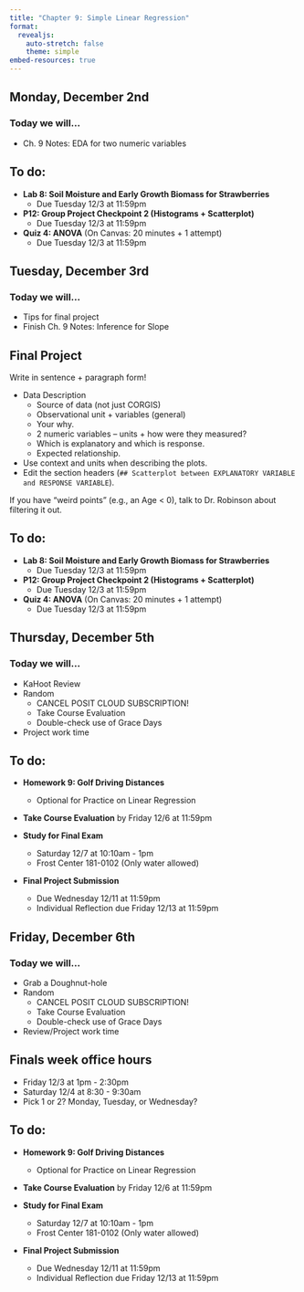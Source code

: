 ```yaml
---
title: "Chapter 9: Simple Linear Regression"
format: 
  revealjs:
    auto-stretch: false
    theme: simple
embed-resources: true
---
```


## Monday, December 2nd
### Today we will...

+ Ch. 9 Notes: EDA for two numeric variables

## To do:
  
+ **Lab 8: Soil Moisture and Early Growth Biomass for Strawberries**
  + Due Tuesday 12/3 at 11:59pm
  
+ **P12: Group Project Checkpoint 2 (Histograms + Scatterplot)**
  + Due Tuesday 12/3 at 11:59pm
  
+ **Quiz 4: ANOVA** (On Canvas: 20 minutes + 1 attempt)
  + Due Tuesday 12/3 at 11:59pm

## Tuesday, December 3rd
### Today we will...

+ Tips for final project
+ Finish Ch. 9 Notes: Inference for Slope

## Final Project {.scrollable}

Write in sentence + paragraph form!

+ Data Description
  + Source of data (not just CORGIS)
  + Observational unit + variables (general)
  + Your why.
  + 2 numeric variables -- units + how were they measured?
  + Which is explanatory and which is response.
  + Expected relationship.
+ Use context and units when describing the plots.
+ Edit the section headers (`## Scatterplot between EXPLANATORY VARIABLE and RESPONSE VARIABLE`).

If you have "weird points" (e.g., an Age < 0), talk to Dr. Robinson about filtering it out.

## To do:

+ **Lab 8: Soil Moisture and Early Growth Biomass for Strawberries**
  + Due Tuesday 12/3 at 11:59pm
  
+ **P12: Group Project Checkpoint 2 (Histograms + Scatterplot)**
  + Due Tuesday 12/3 at 11:59pm
  
+ **Quiz 4: ANOVA** (On Canvas: 20 minutes + 1 attempt)
  + Due Tuesday 12/3 at 11:59pm

## Thursday, December 5th
### Today we will...

+ KaHoot Review
+ Random
  + CANCEL POSIT CLOUD SUBSCRIPTION!
  + Take Course Evaluation
  + Double-check use of Grace Days
+ Project work time

## To do:

+ **Homework 9: Golf Driving Distances**
  + Optional for Practice on Linear Regression

+ **Take Course Evaluation** by Friday 12/6 at 11:59pm

+ **Study for Final Exam**
  + Saturday 12/7 at 10:10am - 1pm
  + Frost Center 181-0102 (Only water allowed)

+ **Final Project Submission**
  + Due Wednesday 12/11 at 11:59pm
  + Individual Reflection due Friday 12/13 at 11:59pm

## Friday, December 6th
### Today we will...

+ Grab a Doughnut-hole
+ Random
  + CANCEL POSIT CLOUD SUBSCRIPTION!
  + Take Course Evaluation
  + Double-check use of Grace Days
+ Review/Project work time

## Finals week office hours

+ Friday 12/3 at 1pm - 2:30pm
+ Saturday 12/4 at 8:30 - 9:30am
+ Pick 1 or 2? Monday, Tuesday, or Wednesday?
  
## To do:

+ **Homework 9: Golf Driving Distances**
  + Optional for Practice on Linear Regression

+ **Take Course Evaluation** by Friday 12/6 at 11:59pm

+ **Study for Final Exam**
  + Saturday 12/7 at 10:10am - 1pm
  + Frost Center 181-0102 (Only water allowed)

+ **Final Project Submission**
  + Due Wednesday 12/11 at 11:59pm
  + Individual Reflection due Friday 12/13 at 11:59pm

